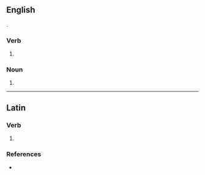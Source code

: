 ==English==
.
===Verb===
{{head|en|verb form}}

# {{en-third-person singular of|supersede}}

===Noun===
{{head|en|noun plural form}}

# {{plural of|supersede|lang=en}}

----

==Latin==

===Verb===
{{la-verb-form|supersedēs}}

# {{inflection of|supersedeō||2|s|pres|actv|indc|lang=la}}

===References===
* {{R:du Cange}}